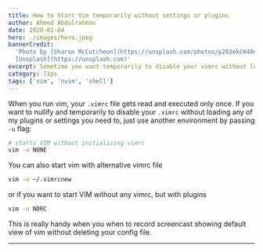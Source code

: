 ```yaml
---
title: How to Start Vim temporarily without settings or plugins
author: Ahmed Abdulrahman
date: 2020-01-04
hero: ./images/hero.jpeg
bannerCredit:
  'Photo by [Sharon McCutcheon](https://unsplash.com/photos/p203ekCK4Ac) on
  [Unsplash](https://unsplash.com)'
excerpt: Sometime you want temporarily to disable your vimrc without loading any of my plugins or settings. In this article, we will see how can we do that
category: Tips
tags: ['vim', 'nvim', 'shell']
---
```


When you run vim, your `.vimrc` file gets read and executed only once. If you want to nullify and temporarily to disable your `.vimrc` without
loading any of my plugins or settings you need to, just use another environment by passing `-u` flag:

```bash
# starts VIM without initializing vimrc
vim -u NONE
```

You can also start vim with alternative vimrc file
```bash
vim -u ~/.vimrcnew
```

or if you want to start VIM without any vimrc, but with plugins
```bash
vim -u NORC
```


This is really handy when you when to record screencast showing default view of vim without deleting your config file.

- - - -
